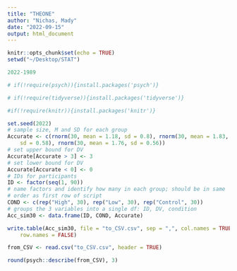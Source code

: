 ```yaml
---
title: "THEONE"
author: "Nichas, Mady"
date: "2022-09-15"
output: html_document
---
```


```r
knitr::opts_chunk$set(echo = TRUE)
setwd("~/Desktop/STAT")
```

```r
2022-1989
```

```r
# if(!require(psych)){install.packages('psych')}
```
```r
# if(!require(tidyverse)){install.packages('tidyverse')}
```
```r
#if(!require(knitr)){install.packages('knitr')}
```

```r
set.seed(2022)
# sample size, M and SD for each group
Accurate <- c(rnorm(30, mean = 1.18, sd = 0.8), rnorm(30, mean = 1.83,
    sd = 0.58), rnorm(30, mean = 1.76, sd = 0.56))
# set upper bound for DV
Accurate[Accurate > 3] <- 3
# set lower bound for DV
Accurate[Accurate < 0] <- 0
# IDs for participants
ID <- factor(seq(1, 90))
# name factors and identify how many in each group; should be in same
# order as first row of script
COND <- c(rep("High", 30), rep("Low", 30), rep("Control", 30))
# groups the 3 variables into a single df: ID, DV, condition
Acc_sim30 <- data.frame(ID, COND, Accurate)
```

```r
write.table(Acc_sim30, file = "to_CSV.csv", sep = ",", col.names = TRUE,
    row.names = FALSE)
```
```r
from_CSV <- read.csv("to_CSV.csv", header = TRUE)
```
```r
round(psych::describe(from_CSV), 3)
```

